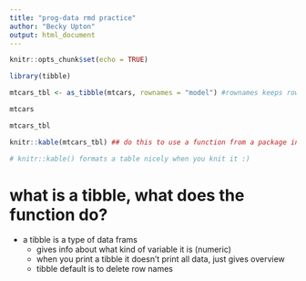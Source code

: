 ```yaml
---
title: "prog-data rmd practice"
author: "Becky Upton"
output: html_document
---
```


```r
knitr::opts_chunk$set(echo = TRUE)
```

```r

library(tibble)

```


```r

mtcars_tbl <- as_tibble(mtcars, rownames = "model") #rownames keeps rownames and has you label that column

mtcars

mtcars_tbl

knitr::kable(mtcars_tbl) ## do this to use a function from a package instead of loading the whole package, if only using a few functions

# knitr::kable() formats a table nicely when you knit it :)

```


# what is a tibble, what does the function do?
- a tibble is a type of data frams
  - gives info about what kind of variable it is (numeric)
  - when you print a tibble it doesn't print all data, just gives overview
  - tibble default is to delete row names